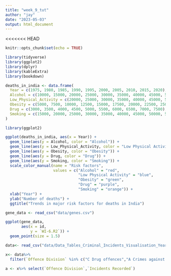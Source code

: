```yaml
---
title: "week_9_tut"
author: "jay"
date: "2023-05-03"
output: html_document
---
```

<<<<<<< HEAD

```r

knitr::opts_chunk$set(echo = TRUE)
```


```r
library(tidyverse)
library(ggplot2)
library(dplyr)
library(kableExtra)
library(bookdown)
```


```r

deaths_in_india <- data.frame(
  Year = c(1975, 1980, 1985, 1990, 1995, 2000, 2005, 2010, 2015, 2020),
  Alcohol = c(10000, 15000, 20000, 25000, 30000, 35000, 40000, 45000, 50000, 55000),
  Low_Physical_Activity = c(20000, 25000, 30000, 35000, 40000, 45000, 50000, 55000, 60000, 65000),
  Obesity = c(5000, 7500, 10000, 12500, 15000, 17500, 20000, 22500, 25000, 27500),
  Drug = c(3000, 3500, 4000, 4500, 5000, 5500, 6000, 6500, 7000, 7500),
  Smoking = c(15000, 20000, 25000, 30000, 35000, 40000, 45000, 50000, 55000, 60000)
)

```


```r
library(ggplot2)

ggplot(deaths_in_india, aes(x = Year)) +
  geom_line(aes(y = Alcohol, color = "Alcohol")) +
  geom_line(aes(y = Low_Physical_Activity, color = "Low Physical Activity")) +
  geom_line(aes(y = Obesity, color = "Obesity")) +
  geom_line(aes(y = Drug, color = "Drug")) +
  geom_line(aes(y = Smoking, color = "Smoking")) +
  scale_color_manual(name = "Risk factors",
                     values = c("Alcohol" = "red",
                                "Low Physical Activity" = "blue",
                                "Obesity" = "green",
                                "Drug" = "purple",
                                "Smoking" = "orange")) +
  xlab("Year") +
  ylab("Number of deaths") +
  ggtitle("Trends in major risk factors for deaths in India")

```

```r

gene_data <- read_csv("data/genes.csv")

```

```r
ggplot(gene_data,
       aes(x = id,
           y = `WI-6.R2`)) +
  geom_point(size = 1.5) 
```

```r
data<- read_csv("data/Data_Tables_Criminal_Incidents_Visualisation_Year_Ending_December_2019.csv")
```

```r
x<- data%>% 
  filter(`Offence Division` %in% c("C Drug offences","A Crimes against the person"))

a <- x%>% select(`Offence Division`,`Incidents Recorded`)

```



